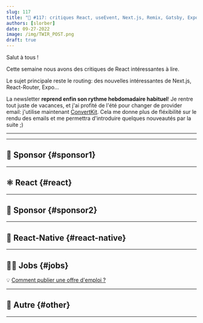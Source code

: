 ```yaml
---
slug: 117
title: "📨 #117: critiques React, useEvent, Next.js, Remix, Gatsby, Expo, Storybook, Ignite, React-Native, TypeScript, Qwik..."
authors: [slorber]
date: 09-27-2022
image: /img/TWIR_POST.png
draft: true
---
```


Salut à tous !

Cette semaine nous avons des critiques de React intéressantes à lire.

Le sujet principale reste le routing: des nouvelles intéressantes de Next.js, React-Router, Expo...

La newsletter **reprend enfin son rythme hebdomadaire habituel**! Je rentre tout juste de vacances, et j'ai profité de l'été pour changer de provider email: j'utilise maintenant [ConvertKit](https://thisweekinreact.com/ck). Cela me donne plus de fléxibilité sur le rendu des emails et me permettra d'introduire quelques nouveautés par la suite ;)

<!-- truncate -->

---


<Support />

---

## 💸 Sponsor {#sponsor1}


<Sponsor1 />

---

## ⚛️ React {#react}


<ReactContent />

<SubscribeFormEmbed />

---

## 💸 Sponsor {#sponsor2}


<Sponsor2 />

---

## 📱 React-Native {#react-native}


<ReactNativeContent />

---

## 🧑‍💻 Jobs {#jobs}


<Jobs />

💡 [Comment publier une offre d'emploi ?](https://thisweekinreact.com/fr/sponsor)

---

## 🔀 Autre {#other}


<OtherContent />

---


<Meme />
